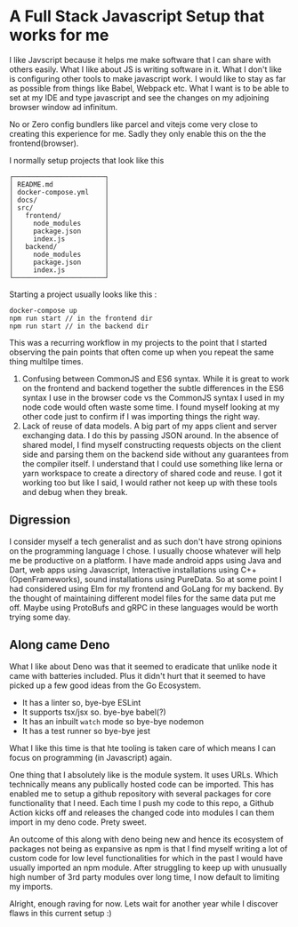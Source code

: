 # A Full Stack Javascript Setup that works for me

I like Javscript because it helps me make software that I can share with others easily. What I like about JS is writing software in it. What I don't like is configuring other tools to make javascript work. I would like to stay as far as possible from things like Babel, Webpack etc. What I want is to be able to set at my IDE and type javascript and see the changes on my adjoining browser window ad infinitum.

No or Zero config bundlers like parcel and vitejs come very close to creating this experience for me. Sadly they only enable this on the the frontend(browser).

I normally setup projects that look like this

```
┌───────────────────────┐
│ README.md             │
│ docker-compose.yml    │
│ docs/                 │
│ src/                  │
│   frontend/           │
│     node_modules      │
│     package.json      │
│     index.js          │
│   backend/            │
│     node_modules      │
│     package.json      │
│     index.js          │
└───────────────────────┘
```

Starting a project usually looks like this :

```
docker-compose up
npm run start // in the frontend dir
npm run start // in the backend dir
```

This was a recurring workflow in my projects to the point that I started observing the pain points that often come up when you repeat the same thing multilpe times.

1. Confusing between CommonJS and ES6 syntax. While it is great to work on the frontend and backend together the subtle differences in the ES6 syntax I use in the browser code vs the CommonJS syntax I used in my node code would often waste some time. I found myself looking at my other code just to confirm if I was importing things the right way.
2. Lack of reuse of data models. A big part of my apps client and server exchanging data. I do this by passing JSON around. In the absence of shared model, I find myself constructing requests objects on the client side and parsing them on the backend side without any guarantees from the compiler itself. I understand that I could use something like lerna or yarn workspace to create a directory of shared code and reuse. I got it working too but like I said, I would rather not keep up with these tools and debug when they break.

## Digression

I consider myself a tech generalist and as such don't have strong opinions on the programming language I chose. I usually choose whatever will help me be productive on a platform. I have made android apps using Java and Dart, web apps using Javascript, Interactive installations using C++(OpenFrameworks), sound installations using PureData. So at some point I had considered using Elm for my frontend and GoLang for my backend. By the thought of maintaining different model files for the same data put me off. Maybe using ProtoBufs and gRPC in these languages would be worth trying some day.

## Along came Deno

What I like about Deno was that it seemed to eradicate that unlike node it came with batteries included. Plus it didn't hurt that it seemed to have picked up a few good ideas from the Go Ecosystem.

- It has a linter so, bye-bye ESLint
- It supports tsx/jsx so. bye-bye babel(?)
- It has an inbuilt `watch` mode so bye-bye nodemon
- It has a test runner so bye-bye jest

What I like this time is that hte tooling is taken care of which means I can focus on programming (in Javascript) again.

One thing that I absolutely like is the module system. It uses URLs. Which technically means any publically hosted code can be imported. This has enabled me to setup a github repository with several packages for core functionality that I need. Each time I push my code to this repo, a Github Action kicks off and releases the changed code into modules I can them import in my deno code. Prety sweet.

An outcome of this along with deno being new and hence its ecosystem of packages not being as expansive as npm is that I find myself writing a lot of custom code for low level functionalities for which in the past I would have usually imported an npm module. After struggling to keep up with unusually high number of 3rd party modules over long time, I now default to limiting my imports.

Alright, enough raving for now. Lets wait for another year while I discover flaws in this current setup :)
